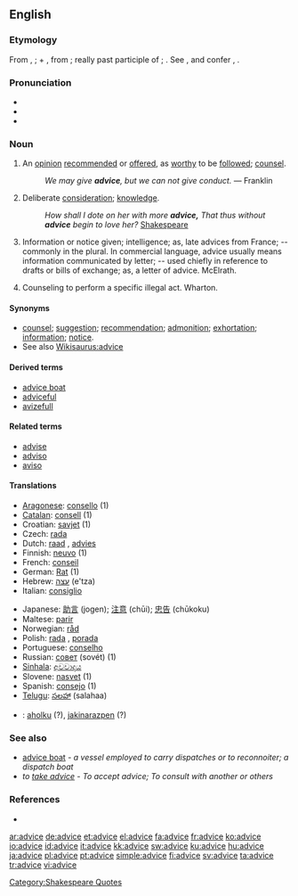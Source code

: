 ==English==

===Etymology===
From {{etyl|enm}} {{term|avis|lang=enm}}, {{etyl|fr}} {{term|avis|lang=fr}}; + {{etyl|fro}} {{term|vis|lang=fro}}, from {{etyl|la}} {{term|visum||seemed, seen|lang=la}}; really past participle of {{term|videre||to see, so that|lang=la}}; {{term|vis|which has seemed best}}.  See {{term|vision}}, and confer {{term|avise}}, {{term|advise}}.

===Pronunciation===
* {{audio|en-us-advice.ogg|Audio (US)}}
* {{IPA|ædˈvaɪs}}
* {{rhymes|aɪs}}

===Noun===
{{en-noun}}

# An [[opinion]] [[recommend]]ed or [[offer]]ed, as [[worthy]] to be [[follow]]ed; [[counsel]].
#: ''We may give '''advice''', but we can not give conduct.'' &mdash; Franklin
# {{obsolete}} Deliberate [[consideration]]; [[knowledge]].
#: ''How shall I dote on her with more '''advice,''' That thus without '''advice''' begin to love her?'' [[w:Shakespeare|Shakespeare]]
# Information or notice given; intelligence; as, late advices from France; -- commonly in the plural. In commercial language, advice usually means information communicated by letter; -- used chiefly in reference to drafts or bills of exchange; as, a letter of advice. McElrath.
# {{context|Criminal Law}} Counseling to perform a specific illegal act. Wharton.

====Synonyms====
* [[counsel]]; [[suggestion]]; [[recommendation]]; [[admonition]]; [[exhortation]]; [[information]]; [[notice]].
* See also [[Wikisaurus:advice]]

====Derived terms====
* [[advice boat]]
* [[adviceful]]
* [[avizefull]]

====Related terms====
* [[advise]]
* [[adviso]]
* [[aviso]]

====Translations====
{{trans-top|opinion recommended or offered, as worthy to be followed; counsel.}}
* [[Aragonese]]: [[consello]] {{m}} (1)
* [[Catalan]]: [[consell]] {{m}} (1)
* Croatian: [[savjet]] (1)
* Czech: [[rada]] {{f}}
* Dutch: [[raad]] {{m}}, [[advies]]
* Finnish: [[neuvo]] (1)
* French: [[conseil]] {{m}}
* German: [[Rat]] {{m}} (1)
* Hebrew: [[עצה]] (e'tza)
* Italian: [[consiglio]] {{m}}
{{trans-mid}}
* Japanese: [[助言]] (jogen); [[注意]] (chūi); [[忠告]] (chūkoku)
* Maltese: [[parir]] {{m}}
* Norwegian: [[råd]] {{n}}
* Polish: [[rada]] {{f}}, [[porada]] {{f}}
* Portuguese: [[conselho]] {{m}}
* Russian: [[совет]] (sovét) (1)
* [[Sinhala]]: [[අවවාදය]] {{n}}
* Slovene: [[nasvet]] {{m}} (1)
* Spanish: [[consejo]] {{m}} (1)
* [[Telugu]]: [[సలహా]] (salahaa)
{{trans-bottom}}

{{checktrans-top}}
* {{ttbc|Basque}}: [[aholku]] (?), [[jakinarazpen]] (?)
{{trans-bottom}}

===See also===
* [[advice boat]] - ''a vessel employed to carry dispatches or to reconnoiter; a dispatch boat''
* ''to [[take advice]]'' - ''To accept advice; To consult with another or others''

===References===
* {{R:1913}}

[[Category:Shakespeare Quotes]]

[[ar:advice]]
[[de:advice]]
[[et:advice]]
[[el:advice]]
[[fa:advice]]
[[fr:advice]]
[[ko:advice]]
[[io:advice]]
[[id:advice]]
[[it:advice]]
[[kk:advice]]
[[sw:advice]]
[[ku:advice]]
[[hu:advice]]
[[ja:advice]]
[[pl:advice]]
[[pt:advice]]
[[simple:advice]]
[[fi:advice]]
[[sv:advice]]
[[ta:advice]]
[[tr:advice]]
[[vi:advice]]